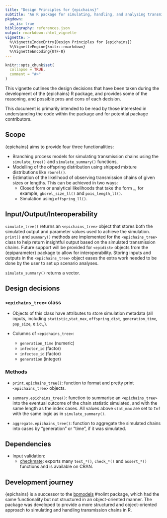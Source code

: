 ```yaml
---
title: "Design Principles for {epichains}"
subtitle: "An R package for simulating, handling, and analysing transmission chains in R"
pkgdown:
  as_is: true
bibliography: references.json
output: rmarkdown::html_vignette
vignette: >
  %\VignetteIndexEntry{Design Principles for {epichains}}
  %\VignetteEngine{knitr::rmarkdown}
  %\VignetteEncoding{UTF-8}
---
```


```r
knitr::opts_chunk$set(
  collapse = TRUE,
  comment = "#>"
)
```

This vignette outlines the design decisions that have been taken during the development of the {epichains} R package, and provides some of the reasoning, and possible pros and cons of each decision.

This document is primarily intended to be read by those interested in understanding the code within the package and for potential package contributors.

## Scope

{epichains} aims to provide four three functionalities:

* Branching process models for simulating transmission chains using the
`simulate_tree()` and `simulate_summary()` functions,
* Modelling of the offspring distribution using shipped mixture distributions
like `rborel()`.
* Estimation of the likelihood of
observing transmission chains of given sizes or lengths. This can be achieved
in two ways:
  - Closed form or analytical likelihoods that take the form <distribution>_<chain_statistic_type_ll>, for example,
`gborel_size_ll()` and `pois_length_ll()`.
  - Simulation using `offspring_ll()`.

## Input/Output/Interoperability

`simulate_tree()` returns an `<epichains_tree>` object that stores both
the simulated output and parameter values used to achieve the simulation.
`print()` and `summary()` methods are implemented for the `<epichains_tree>`
class to help return insightful output based on the simulated transmission
chains. Future support will be provided for `<epidist>` objects from the
{epiparameter} package to allow for interoperability. Storing
inputs and outputs in the `<epichains_tree>` object eases the extra work
needed to be done by the user to set up scenario analyses.

`simulate_summary()` returns a vector.

## Design decisions

### `<epichains_tree>` class

* Objects of this class have attributes to store simulation
  metadata (all inputs, including `statistic`,`stat_max`,
  `offspring_dist`, `generation_time`, `pop_size`, e.t.c.,).

* Columns of `<epichains_tree>`: 
  * `generation_time` (numeric)
  * `infector_id` (factor) 
  * `infectee_id` (factor) 
  * `generation` (integer)

### Methods

* `print.epichains_tree()`: function to format and pretty 
print `<epichains_tree>` objects.

* `summary.epichains_tree()`: function to summarise an
`<epichains_tree>` into the eventual outcome of the chain statistic simulated,
and with the same length as the index cases. All values above `stat_max`
are set to `Inf` with the same logic as in `simulate_summary()`.

* `aggregate.epichains_tree()`: function to aggregate the simulated
chains into cases by "generation" or "time", if it was simulated.

## Dependencies

* Input validation:
  - [checkmate](https://github.com/mllg/checkmate/): exports many `test_*()`,
  `check_*()` and `assert_*()` functions and is available on CRAN.

## Development journey

{epichains} is a successor to the [bpmodels](https://github.com/epiverse-trace/bpmodels) #nolint package, which had the same functionality but not structured in an
object-oriented manner. The package was developed to provide a more structured
and object-oriented approach to simulating and handling transmission
chains in R.
